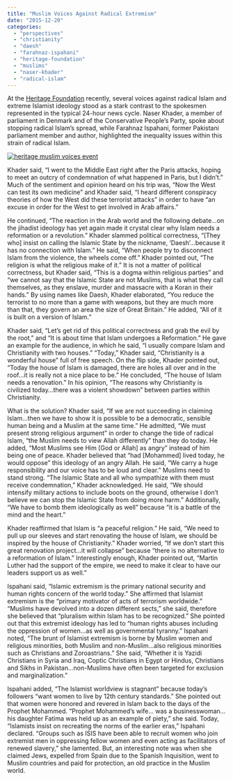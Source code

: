 ```yaml
---
title: "Muslim Voices Against Radical Extremism"
date: "2015-12-20"
categories: 
  - "perspectives"
  - "christianity"
  - "daesh"
  - "farahnaz-ispahani"
  - "heritage-foundation"
  - "muslims"
  - "naser-khader"
  - "radical-islam"
---
```


At the [Heritage Foundation](http://www.heritage.org/events/2015/12/muslim-voices) recently, several voices against radical Islam and extreme Islamist ideology stood as a stark contrast to the spokesmen represented in the typical 24-hour news cycle. Naser Khader, a member of parliament in Denmark and of the Conservative People’s Party, spoke about stopping radical Islam’s spread, while Farahnaz Ispahani, former Pakistani parliament member and author, highlighted the inequality issues within this strain of radical Islam.

[![heritage muslim voices event](https://www.academia.org/wp-content/uploads/2015/12/heritage-muslim-voices-event-300x185.png)](https://www.academia.org/wp-content/uploads/2015/12/heritage-muslim-voices-event.png)

Khader said, “I went to the Middle East right after the Paris attacks, hoping to meet an outcry of condemnation of what happened in Paris, but I didn’t.” Much of the sentiment and opinion heard on his trip was, “Now the West can test its own medicine” and Khader said, “I heard different conspiracy theories of how the West did these terrorist attacks” in order to have “an excuse in order for the West to get involved in Arab affairs.”

He continued, “The reaction in the Arab world and the following debate…on the jihadist ideology has yet again made it crystal clear why Islam needs a reformation or a revolution.” Khader slammed political correctness, “\[They who\] insist on calling the Islamic State by the nickname, ‘Daesh’…because it has no connection with Islam.” He said, “When people try to disconnect Islam from the violence, the wheels come off.” Khader pointed out, “The religion is what the religious make of it.” It is not a matter of political correctness, but Khader said, “This is a dogma within religious parties” and “we cannot say that the Islamic State are not Muslims, that is what they call themselves, as they enslave, murder and massacre with a Koran in their hands.” By using names like Daesh, Khader elaborated, “You reduce the terrorist to no more than a game with weapons, but they are much more than that, they govern an area the size of Great Britain.” He added, “All of it is built on a version of Islam.”

Khader said, “Let’s get rid of this political correctness and grab the evil by the root,” and “It is about time that Islam undergoes a Reformation.” He gave an example for the audience, in which he said, “I usually compare Islam and Christianity with two houses.” “Today,” Khader said, “Christianity is a wonderful house” full of free speech. On the flip side, Khader pointed out, “Today the house of Islam is damaged, there are holes all over and in the roof…it is really not a nice place to be.” He concluded, “The house of Islam needs a renovation.” In his opinion, “The reasons why Christianity is civilized today…there was a violent showdown” between parties within Christianity.

What is the solution? Khader said, “If we are not succeeding in claiming Islam…then we have to show it is possible to be a democratic, sensible human being and a Muslim at the same time.” He admitted, “We must present strong religious argument” in order to change the tide of radical Islam, “the Muslim needs to view Allah differently” than they do today. He added, “Most Muslims see Him \[God or Allah\] as angry” instead of him being one of peace. Khader believed that “had \[Mohammed\] lived today, he would oppose” this ideology of an angry Allah. He said, “We carry a huge responsibility and our voice has to be loud and clear.” Muslims need to stand strong. “The Islamic State and all who sympathize with them must receive condemnation,” Khader acknowledged. He said, “We should intensify military actions to include boots on the ground, otherwise I don’t believe we can stop the Islamic State from doing more harm.” Additionally, “We have to bomb them ideologically as well” because “it is a battle of the mind and the heart.”

Khader reaffirmed that Islam is “a peaceful religion.” He said, “We need to pull up our sleeves and start renovating the house of Islam, we should be inspired by the house of Christianity.” Khader worried, “If we don’t start this great renovation project…it will collapse” because “there is no alternative to a reformation of Islam.” Interestingly enough, Khader pointed out, “Martin Luther had the support of the empire, we need to make it clear to have our leaders support us as well.”

Ispahani said, “Islamic extremism is the primary national security and human rights concern of the world today.” She affirmed that Islamist extremism is the “primary motivator of acts of terrorism worldwide.” “Muslims have devolved into a dozen different sects,” she said, therefore she believed that “pluralism within Islam has to be recognized.” She pointed out that this extremist ideology has led to “human rights abuses including the oppression of women…as well as governmental tyranny.” Ispahani noted, “The brunt of Islamist extremism is borne by Muslim women and religious minorities, both Muslim and non-Muslim...also religious minorities such as Christians and Zoroastrians.” She said, “Whether it is Yazidi Christians in Syria and Iraq, Coptic Christians in Egypt or Hindus, Christians and Sikhs in Pakistan…non-Muslims have often been targeted for exclusion and marginalization.”

Ispahani added, “The Islamist worldview is stagnant” because today’s followers “want women to live by 12th century standards.” She pointed out that women were honored and revered in Islam back to the days of the Prophet Mohammed. “Prophet Mohammed’s wife… was a businesswoman…his daughter Fatima was held up as an example of piety,” she said. Today, “Islamists insist on recreating the norms of the earlier eras,” Ispahani declared. “Groups such as ISIS have been able to recruit women who join extremist men in oppressing fellow women and even acting as facilitators of renewed slavery,” she lamented. But, an interesting note was when she claimed Jews, expelled from Spain due to the Spanish Inquisition, went to Muslim countries and paid for protection, an old practice in the Muslim world.
